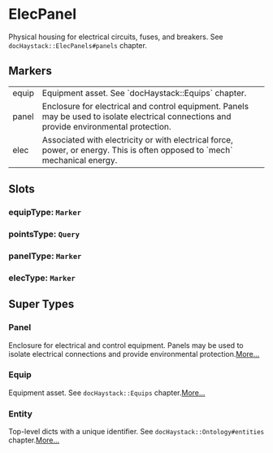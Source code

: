 # ElecPanel
Physical housing for electrical circuits, fuses, and breakers.
See `docHaystack::ElecPanels#panels` chapter.
## Markers
<table>
<tbody>
<tr>
<td className='p-2 align-top'><span className='bg-sky-200 rounded-md px-3 py-1 text-sky-700 block font-semibold text-center text-sm'>equip </span></td>
<td className='p-2 align-top'>Equipment asset. See `docHaystack::Equips` chapter.</td>
</tr>
<tr>
<td className='p-2 align-top'><span className='bg-sky-200 rounded-md px-3 py-1 text-sky-700 block font-semibold text-center text-sm'>panel </span></td>
<td className='p-2 align-top'>Enclosure for electrical and control equipment.  Panels may be used to isolate electrical connections and provide environmental protection.</td>
</tr>
<tr>
<td className='p-2 align-top'><span className='bg-sky-200 rounded-md px-3 py-1 text-sky-700 block font-semibold text-center text-sm'>elec </span></td>
<td className='p-2 align-top'>Associated with electricity or with electrical force, power, or energy. This is often opposed to `mech` mechanical energy.</td>
</tr>
</tbody>
</table>

## Slots

### equipType: `Marker`

### pointsType: `Query`

### panelType: `Marker`

### elecType: `Marker`


## Super Types
### Panel
Enclosure for electrical and control equipment.  Panels may be
used to isolate electrical connections and provide environmental
protection.[More...](./Panel)

### Equip
Equipment asset.
See `docHaystack::Equips` chapter.[More...](./Equip)

### Entity
Top-level dicts with a unique identifier.
See `docHaystack::Ontology#entities` chapter.[More...](./Entity)


